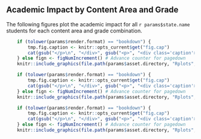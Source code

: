 ## Academic Impact by Content Area and Grade

<!--  
  If we want to make this universal, the stats in the text below will need to be
  identified in a "Report_Analyses" object and extracted in a generic way.
  Or add a custom .Rmd for each state...  
-->

The following figures plot the academic impact for all `r params$state.name`
students for each content area and grade combination.

```r

	if (tolower(params$render.format) == "bookdown") {
		tmp.fig.caption <- knitr::opts_current$get("fig.cap")
		cat(gsub("</p>\n", "</div>", gsub("<p>", "<div class='caption'>", markdown::markdownToHTML(text=Gmisc::figCapNo(tmp.fig.caption), fragment.only=TRUE))))
	} else fign <- figNumIncrement() # Advance counter for pagedown
	knitr::include_graphics(file.path(params$asset.directory, "Rplots", "Impact", "Academic_Impact_ELA_5.png"), dpi=300, error = FALSE)
```

```r

	if (tolower(params$render.format) == "bookdown") {
		tmp.fig.caption <- knitr::opts_current$get("fig.cap")
		cat(gsub("</p>\n", "</div>", gsub("<p>", "<div class='caption'>", markdown::markdownToHTML(text=Gmisc::figCapNo(tmp.fig.caption), fragment.only=TRUE))))
	} else fign <- figNumIncrement() # Advance counter for pagedown
	knitr::include_graphics(file.path(params$asset.directory, "Rplots", "Impact", "Academic_Impact_ELA_6.pdf"), dpi=300, error = FALSE)
```

```r

	if (tolower(params$render.format) == "bookdown") {
		tmp.fig.caption <- knitr::opts_current$get("fig.cap")
		cat(gsub("</p>\n", "</div>", gsub("<p>", "<div class='caption'>", markdown::markdownToHTML(text=Gmisc::figCapNo(tmp.fig.caption), fragment.only=TRUE))))
	} else fign <- figNumIncrement() # Advance counter for pagedown
	knitr::include_graphics(file.path(params$asset.directory, "Rplots", "Impact", "Academic_Impact_MATHEMATICS_5.pdf"), dpi=300, error = FALSE)
```

